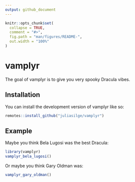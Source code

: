 ```yaml
---
output: github_document
---
```


<!-- README.md is generated from README.Rmd. Please edit that file -->

```r
knitr::opts_chunk$set(
  collapse = TRUE,
  comment = "#>",
  fig.path = "man/figures/README-",
  out.width = "100%"
)
```

# vamplyr

<!-- badges: start -->
<!-- badges: end -->

The goal of vamplyr is to give you very spooky Dracula vibes.

## Installation

You can install the development version of vamplyr like so:

``` r
remotes::install_github("juliasilge/vamplyr")
```

## Example

Maybe you think Bela Lugosi was the best Dracula:

```r
library(vamplyr)
vamplyr_bela_lugosi()
```

Or maybe you think Gary Oldman was:

```r
vamplyr_gary_oldman()
```


